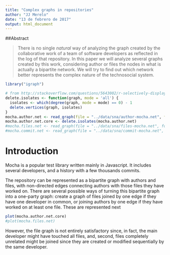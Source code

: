 ```yaml
---
title: "Complex graphs in repositories"
author: "JJ Merelo"
date: "13 de febrero de 2017"
output: html_document
---
```


##Abstract

>There is no single *natural* way of analyzing the graph created by the collaborative work of a team of software developers as reflected in the log of that repository. In this paper we will analyze several graphs created by this work, considering author or files the nodes in what is actually a bipartite network. We will try to find out which network better represents the complex nature of the technosocial system.

```r
library("igraph")

# from http://stackoverflow.com/questions/5643002/r-selectively-display-nodes-when-plotting-an-igraph
delete.isolates <- function(graph, mode = 'all') {
  isolates <- which(degree(graph, mode = mode) == 0) - 1
  delete.vertices(graph, isolates)
}
mocha.author.net <- read_graph(file = "../data/sna/author-mocha.net", format = 'pajek')
mocha.author.net.core <- delete.isolates(mocha.author.net)
#mocha.files.net <- read_graph(file = "../data/sna/files-mocha.net", format = 'pajek')
#mocha.commit.net <- read_graph(file = "../data/sna/commit-mocha.net", format = 'pajek')
```

# Introduction

Mocha is a popular test library written mainly in Javascript. It includes several developers, and a history with a few thousands commits. 

The repository can be represented as a bipartite graph with authors and files, with non-directed edges connecting authors with those files they have worked on. There are several possible ways of turning this bipartite graph into a one-party graph: create a graph of files joined by one edge if they have one developer in common, or joining authors by one edge if they have worked on at least one file. These are represented next

```r
plot(mocha.author.net.core)
#plot(mocha.files.net)
```

However, the file graph is not entirely satisfactory since, in fact, the main developer might have touched all files, and, second, files completely unrelated might be joined since they are created or modified sequentially by the same developer. 




